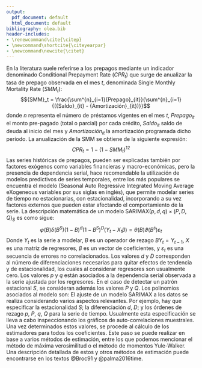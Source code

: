 ```yaml
---
output:
  pdf_document: default
  html_document: default
bibliography: olea.bib
header-includes:
- \renewcommand\cite{\citep}
- \newcommand\shortcite{\citeyearpar}
- \newcommand\newcite{\citet}
---
```


\section*{Metodología}

En la literatura suele referirse a los prepagos mediante un indicador denominado
Conditional Prepayment Rate (${CPR}_t$) que surge de anualizar la tasa de prepago observada en el mes $t$, denominada Single Monthly Mortality Rate (${SMM}_t$):
$${SMM}_t = \frac{\sum^{n}_{i=1}{Prepago}_{it}}{\sum^{n}_{i=1}{({Saldo}_{it} - {Amortización}_{it})}}$$
donde $n$ representa el número de préstamos vigentes en el mes $t$, ${Prepago}_{it}$ el
monto pre-pagado (total o parcial) por cada crédito, ${Saldo}_{it}$ saldo de deuda al
inicio del mes y ${Amortización}_{it}$ la amortización programada dicho período. La anualización de la SMM se obtiene de la siguiente expresión:
$${CPR}_t = 1 - (1-{SMM}_t)^{12}$$
Las series históricas de prepagos, pueden ser explicadas también por factores exógenos como variables financieras y macro-económicas, pero la presencia de dependencia serial, hace recomendable la utilización de modelos
predictivos de series temporales, entre los más populares se encuentra el modelo \textbf{SARIMAX} (Seasonal Auto Regressive Integrated Moving Average eXogeneous
variables por sus siglas en inglés), que permite modelar series de tiempo no estacionarias, con estacionalidad, incorporando a su vez factores externos que pueden estar afectando el comportamiento de la serie.
La descripción matemática de un modelo SARIMAX$(p,d,q)\times {(P,D,Q)}_S$ es como sigue:
$$\varphi(B)\delta(B^S){(1-B)}^d{(1-B^S)}^D(Y_t - X_t\beta) = \theta(B)\vartheta(B^s)\varepsilon_t$$
Donde $Y_t$ es la serie a modelar, $B$ es un operador de rezago $BY_t = Y_{t-1}$, $X$ es una
matriz de regresores, $\beta$ es un vector de coeficientes, y $\varepsilon_t$ es una secuencia de errores no correlacionados. Los valores $d$ y $D$ corresponden al número de diferenciaciones necesarias para quitar efectos de tendencia y de estacionalidad, los cuales al considerar regresores son usualmente cero. Los valores $p$ y $q$ están asociados a la dependencia serial observada a la serie ajustada por los regresores. En el caso de detectar un patrón estacional $S$, se consideran además los valores $P$ y $Q$. Los polinomios asociados al modelo son:
\begin{eqnarray}
\varphi(B) = 1 + \varphi_1B + \dots + \varphi_pB^p\\
\delta(B^S) = 1 + \delta_1B^S + \dots + \delta_pB^{SP}\\
\theta(B) = 1 + \theta_1B + \dots + \theta_qB^q\\
\vartheta(B^s) = 1 + \vartheta_1B^S + \dots + \vartheta_QB^{SQ}
\nonumber
\end{eqnarray}
El ajuste de un modelo SARIMAX a los datos se realiza considerando varios aspectos relevantes. Por ejemplo, hay que especificar la estacionalidad $S$; la
diferenciación $d$, $D$; y los órdenes de rezago $p$, $P$, $q$, $Q$ para la serie de tiempo.
Usualmente esta especificación se lleva a cabo inspeccionando los gráficos de auto-correlaciones muestrales. Una vez determinados estos valores, se procede al cálculo de los estimadores para todos los coeficientes. Este paso se puede realizar en base a varios métodos de estimación, entre los que podemos mencionar el método de máxima verosimilitud o el método de momentos Yule-Walker. Una descripción detallada de estos y otros métodos de estimación puede encontrarse en los textos 
@Broc91 y @palma2016time.
